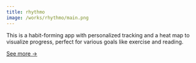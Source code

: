```yaml
---
title: rhythmo
image: /works/rhythmo/main.png
---
```


This is a habit-forming app with personalized tracking and a heat map to visualize progress, perfect for various goals like exercise and reading.

<a href="https://apps.apple.com/jp/app/rhythmo/id6447278189" target="_blank">
  See more -&gt;
</a>
